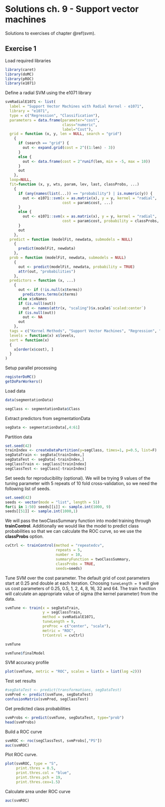 # Solutions ch. 9 - Support vector machines {#solutions-svm}

Solutions to exercises of chapter \@ref(svm).

## Exercise 1

Load required libraries
```r
library(caret)
library(doMC)
library(pROC)
library(e1071)
```

Define a radial SVM using the e1071 library
```r
svmRadialE1071 <- list(
  label = "Support Vector Machines with Radial Kernel - e1071",
  library = "e1071",
  type = c("Regression", "Classification"),
  parameters = data.frame(parameter="cost",
                          class="numeric",
                          label="Cost"),
  grid = function (x, y, len = NULL, search = "grid") 
    {
      if (search == "grid") {
        out <- expand.grid(cost = 2^((1:len) - 3))
      }
      else {
        out <- data.frame(cost = 2^runif(len, min = -5, max = 10))
      }
      out
    },
  loop=NULL,
  fit=function (x, y, wts, param, lev, last, classProbs, ...) 
    {
      if (any(names(list(...)) == "probability") | is.numeric(y)) {
        out <- e1071::svm(x = as.matrix(x), y = y, kernel = "radial", 
                          cost = param$cost, ...)
      }
      else {
        out <- e1071::svm(x = as.matrix(x), y = y, kernel = "radial", 
                          cost = param$cost, probability = classProbs, ...)
      }
      out
    },
  predict = function (modelFit, newdata, submodels = NULL) 
    {
      predict(modelFit, newdata)
    },
  prob = function (modelFit, newdata, submodels = NULL) 
    {
      out <- predict(modelFit, newdata, probability = TRUE)
      attr(out, "probabilities")
    },
  predictors = function (x, ...) 
    {
      out <- if (!is.null(x$terms)) 
        predictors.terms(x$terms)
      else x$xNames
      if (is.null(out)) 
        out <- names(attr(x, "scaling")$x.scale$`scaled:center`)
      if (is.null(out)) 
        out <- NA
      out
    },
  tags = c("Kernel Methods", "Support Vector Machines", "Regression", "Classifier", "Robust Methods"),
  levels = function(x) x$levels,
  sort = function(x)
  {
    x[order(x$cost), ]
  }
)

```

Setup parallel processing
```r
registerDoMC()
getDoParWorkers()
```

Load data
```r
data(segmentationData)
```

```r
segClass <- segmentationData$Class
```

Extract predictors from segmentationData
```r
segData <- segmentationData[,4:61]
```

Partition data
```r
set.seed(42)
trainIndex <- createDataPartition(y=segClass, times=1, p=0.5, list=F)
segDataTrain <- segData[trainIndex,]
segDataTest <- segData[-trainIndex,]
segClassTrain <- segClass[trainIndex]
segClassTest <- segClass[-trainIndex]
```

Set seeds for reproducibility (optional). We will be trying 9 values of the tuning parameter with 5 repeats of 10 fold cross-validation, so we need the following list of seeds.
```r
set.seed(42)
seeds <- vector(mode = "list", length = 51)
for(i in 1:50) seeds[[i]] <- sample.int(1000, 9)
seeds[[51]] <- sample.int(1000,1)
```

We will pass the twoClassSummary function into model training through **trainControl**. Additionally we would like the model to predict class probabilities so that we can calculate the ROC curve, so we use the **classProbs** option. 
```r
cvCtrl <- trainControl(method = "repeatedcv", 
                       repeats = 5,
                       number = 10,
                       summaryFunction = twoClassSummary,
                       classProbs = TRUE,
                       seeds=seeds)
```

Tune SVM over the cost parameter. The default grid of cost parameters start at 0.25 and double at each iteration. Choosing ```tuneLength = 9``` will give us cost parameters of 0.25, 0.5, 1, 2, 4, 8, 16, 32 and 64. The train function will calculate an appropriate value of sigma (the kernel parameter) from the data.
```r
svmTune <- train(x = segDataTrain,
                 y = segClassTrain,
                 method = svmRadialE1071,
                 tuneLength = 9,
                 preProc = c("center", "scale"),
                 metric = "ROC",
                 trControl = cvCtrl)

svmTune

```

```r
svmTune$finalModel
```

SVM accuracy profile
```r
plot(svmTune, metric = "ROC", scales = list(x = list(log =2)))
```

Test set results
```r
#segDataTest <- predict(transformations, segDataTest)
svmPred <- predict(svmTune, segDataTest)
confusionMatrix(svmPred, segClassTest)
```

Get predicted class probabilities
```r
svmProbs <- predict(svmTune, segDataTest, type="prob")
head(svmProbs)
```

Build a ROC curve
```r
svmROC <- roc(segClassTest, svmProbs[,"PS"])
auc(svmROC)
```

Plot ROC curve.
```r
plot(svmROC, type = "S", 
     print.thres = 0.5,
     print.thres.col = "blue",
     print.thres.pch = 19,
     print.thres.cex=1.5)
```

Calculate area under ROC curve
```r
auc(svmROC)
```


